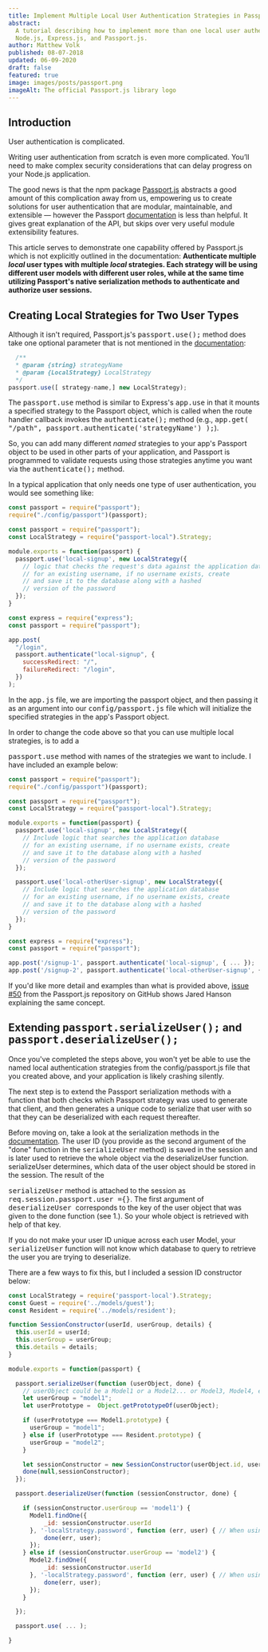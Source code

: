 ```yaml
---
title: Implement Multiple Local User Authentication Strategies in Passport.js
abstract:
  A tutorial describing how to implement more than one local user authentication strategy using
  Node.js, Express.js, and Passport.js.
author: Matthew Volk
published: 08-07-2018
updated: 06-09-2020
draft: false
featured: true
image: images/posts/passport.png
imageAlt: The official Passport.js library logo
---
```


## Introduction

User authentication is complicated.

Writing user authentication from scratch is even more complicated. You’ll need to make complex
security considerations that can delay progress on your Node.js application.

The good news is that the npm package [Passport.js](https://github.com/jaredhanson/passport)
abstracts a good amount of this complication away from us, empowering us to create solutions for
user authentication that are modular, maintainable, and extensible — however the Passport
[documentation](http://www.passportjs.org/docs/authenticate/) is less than helpful. It gives great
explanation of the API, but skips over very useful module extensibility features.

This article serves to demonstrate one capability offered by Passport.js which is not explicitly
outlined in the documentation: **Authenticate multiple _local_ user types with multiple _local_
strategies. Each strategy will be using different user models with different user roles, while at
the same time utilizing Passport's native serialization methods to authenticate and authorize user
sessions.**

## Creating Local Strategies for Two User Types

Although it isn't required, Passport.js's <kbd>passport.use();</kbd> method does take one optional
parameter that is not mentioned in the [documentation](http://www.passportjs.org/docs/configure/):

```js
  /**
  * @param {string} strategyName
  * @param {LocalStrategy} LocalStrategy
  */
passport.use([ strategy-name,] new LocalStrategy);
```

The <kbd>passport.use</kbd> method is similar to Express's <kbd>app.use</kbd> in that it mounts a
specified strategy to the Passport object, which is called when the route handler callback invokes
the <kbd>authenticate();</kbd> method (e.g., <kbd>app.get( "/path",
passport.authenticate('strategyName') );</kbd>).

So, you can add many different _named_ strategies to your app's Passport object to be used in other
parts of your application, and Passport is programmed to validate requests using those strategies
anytime you want via the <kbd>authenticate();</kbd> method.

In a typical application that only needs one type of user authentication, you would see something
like:

```js:title=app.js
const passport = require("passport");
require("./config/passport")(passport);
```

```js:title=config/passport.js
const passport = require("passport");
const LocalStrategy = require("passport-local").Strategy;

module.exports = function(passport) {
  passport.use('local-signup', new LocalStrategy({
    // logic that checks the request's data against the application database
    // for an existing username, if no username exists, create
    // and save it to the database along with a hashed
    // version of the password
  });
}
```

```js:title=routes.js
const express = require("express");
const passport = require("passport");

app.post(
  "/login",
  passport.authenticate("local-signup", {
    successRedirect: "/",
    failureRedirect: "/login",
  })
);
```

In the <kbd>app.js</kbd> file, we are importing the passport object, and then passing it as an
argument into our <kbd>config/passport.js</kbd> file which will initialize the specified strategies
in the app's Passport object.

In order to change the code above so that you can use multiple local strategies, is to add a

<kbd>passport.use</kbd> method with names of the strategies we want to include. I
have included an example below:

```js:title=app.js
const passport = require("passport");
require("./config/passport")(passport);
```

```js:title=config/passport.js {12-17}
const passport = require("passport");
const LocalStrategy = require("passport-local").Strategy;

module.exports = function(passport) {
  passport.use('local-signup', new LocalStrategy({
    // Include logic that searches the application database
    // for an existing username, if no username exists, create
    // and save it to the database along with a hashed
    // version of the password
  });

  passport.use('local-otherUser-signup', new LocalStrategy({
    // Include logic that searches the application database
    // for an existing username, if no username exists, create
    // and save it to the database along with a hashed
    // version of the password
  });
}
```

```js:title=routes.js {5}
const express = require("express");
const passport = require("passport");

app.post('/signup-1', passport.authenticate('local-signup', { ... });
app.post('/signup-2', passport.authenticate('local-otherUser-signup', { ... });
```

If you'd like more detail and examples than what is provided above,
[issue #50](https://github.com/jaredhanson/passport/issues/50) from the Passport.js repository on
GitHub shows Jared Hanson explaining the same concept.

## Extending <kbd>passport.serializeUser();</kbd> and <kbd>passport.deserializeUser();</kbd>

Once you've completed the steps above, you won't yet be able to use the named local authentication
strategies from the config/passport.js file that you created above, and your application is likely
crashing silently.

The next step is to extend the Passport serialization methods with a function that both checks which
Passport strategy was used to generate that client, and then generates a unique code to serialize
that user with so that they can be deserialized with each request thereafter.

Before moving on, take a look at the serialization methods in the
[documentation](http://www.passportjs.org/docs/configure/). The user ID (you provide as the second
argument of the "done" function in the <kbd>serializeUser</kbd> method) is saved in the session and
is later used to retrieve the whole object via the deserializeUser function. serializeUser
determines, which data of the user object should be stored in the session. The result of the

<kbd>serializeUser</kbd> method is attached to the session as
<kbd>req.session.passport.user ={}</kbd>. The first argument of <kbd>
  deserializeUser
</kbd> corresponds to the key of the user object that was given to the done function
(see 1.). So your whole object is retrieved with help of that key.

If you do not make your user ID unique across each user Model, your <kbd>serializeUser</kbd>
function will not know which database to query to retrieve the user you are trying to deserialize.

There are a few ways to fix this, but I included a session ID constructor below:

```js:title=config/passport.js
const LocalStrategy = require('passport-local').Strategy;
const Guest = require('../models/guest');
const Resident = require('../models/resident');

function SessionConstructor(userId, userGroup, details) {
  this.userId = userId;
  this.userGroup = userGroup;
  this.details = details;
}

module.exports = function(passport) {

  passport.serializeUser(function (userObject, done) {
    // userObject could be a Model1 or a Model2... or Model3, Model4, etc.
    let userGroup = "model1";
    let userPrototype =  Object.getPrototypeOf(userObject);

    if (userPrototype === Model1.prototype) {
      userGroup = "model1";
    } else if (userPrototype === Resident.prototype) {
      userGroup = "model2";
    }

    let sessionConstructor = new SessionConstructor(userObject.id, userGroup, '');
    done(null,sessionConstructor);
  });

  passport.deserializeUser(function (sessionConstructor, done) {

    if (sessionConstructor.userGroup == 'model1') {
      Model1.findOne({
          _id: sessionConstructor.userId
      }, '-localStrategy.password', function (err, user) { // When using string syntax, prefixing a path with - will flag that path as excluded.
          done(err, user);
      });
    } else if (sessionConstructor.userGroup == 'model2') {
      Model2.findOne({
          _id: sessionConstructor.userId
      }, '-localStrategy.password', function (err, user) { // When using string syntax, prefixing a path with - will flag that path as excluded.
          done(err, user);
      });
    }

  });

  passport.use( ... );

}
```
